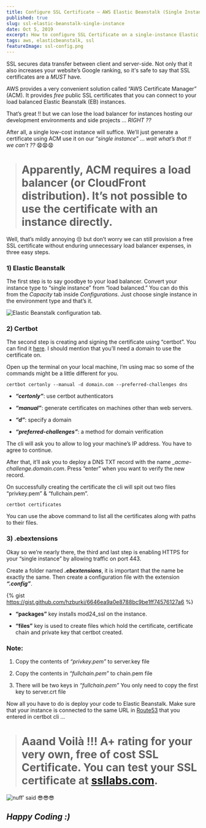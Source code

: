 ```yaml
---
title: Configure SSL Certificate — AWS Elastic Beanstalk (Single Instance)
published: true
slug: ssl-elastic-beanstalk-single-instance
date: Oct 5, 2019
excerpt: How to configure SSL Certificate on a single-instance Elastic Beanstalk environment using certbot.
tags: aws, elasticbeanstalk, ssl
featureImage: ssl-config.png
---
```


SSL secures data transfer between client and server-side. Not only that it also increases your website’s Google ranking, so it's safe to say that SSL certificates are a _MUST_ have.

AWS provides a very convenient solution called “AWS Certificate Manager” (ACM). It provides _free_ public SSL certificates that you can connect to your load balanced Elastic Beanstalk (EB) instances.

That’s great !! but we can lose the load balancer for instances hosting our development environments and side projects … _RIGHT ??_

After all, a single low-cost instance will suffice. We’ll just generate a certificate using ACM use it on our “_single instance_” … _wait what’s that !! we can’t ??_ 😧😧😧

> # Apparently, ACM requires a load balancer (or CloudFront distribution). It’s not possible to use the certificate with an instance directly.

Well, that’s mildly annoying 😒 but don’t worry we can still provision a free SSL certificate without enduring unnecessary load balancer expenses, in three easy steps.

### 1) Elastic Beanstalk

The first step is to say goodbye to your load balancer. Convert your instance type to “single instance” from “load balanced.” You can do this from the _Capacity_ tab inside _Configurations_. Just choose single instance in the environment type and that’s it.

![Elastic Beanstalk configuration tab.](https://cdn-images-1.medium.com/max/2518/1*ZpuT8WRGcq9mWVYY0gNByQ.png)

### 2) Certbot

The second step is creating and signing the certificate using “certbot”. You can find it [here](https://certbot.eff.org/). I should mention that you’ll need a domain to use the certificate on.

Open up the terminal on your local machine, I’m using mac so some of the commands might be a little different for you.

    certbot certonly --manual -d domain.com --preferred-challenges dns

- **_“certonly”_**: use certbot authenticators

- **_“manual”_**: generate certificates on machines other than web servers.

- **_“d”_**: specify a domain

- **_“preferred-challenges”_**: a method for domain verification

The cli will ask you to allow to log your machine’s IP address. You have to agree to continue.

After that, it’ll ask you to deploy a DNS TXT record with the name _\_acme-challenge.domain.com_. Press “enter” when you want to verify the new record.

On successfully creating the certificate the cli will spit out two files “privkey.pem” & “fullchain.pem”.

    certbot certificates

You can use the above command to list all the certificates along with paths to their files.

### 3) .ebextensions

Okay so we’re nearly there, the third and last step is enabling HTTPS for your “single instance” by allowing traffic on port 443.

Create a folder named **_.ebextensions_**, it is important that the name be exactly the same. Then create a configuration file with the extension **_“.config”_**.

{% gist https://gist.github.com/hzburki/6646ea9a0e8788bc9be1ff74576127a6 %}

- **“packages”** key installs mod24_ssl on the instance.

- **“files”** key is used to create files which hold the certificate, certificate chain and private key that certbot created.

### **Note:**

1.  Copy the contents of _“privkey.pem”_ to server.key file

2.  Copy the contents in _“fullchain.pem”_ to chain.pem file

3.  There will be two keys in _“fullchain.pem”_ You only need to copy the first key to server.crt file

Now all you have to do is deploy your code to Elastic Beanstalk. Make sure that your instance is connected to the same URL in [Route53](https://aws.amazon.com/route53/) that you entered in certbot cli …

> # Aaand Voilà !!! **A+** rating for your very own, free of cost SSL Certificate. You can test your SSL certificate at [ssllabs.com](https://www.ssllabs.com/ssltest/).

![nuff’ said 😎😎😎](https://cdn-images-1.medium.com/max/4392/1*lU5YNe-S1O7nN-XlYrptNg.png)

## _Happy Coding :)_

